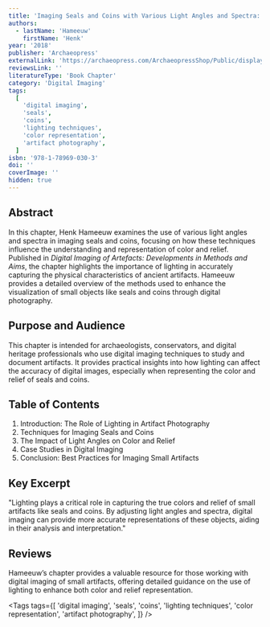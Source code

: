 ```yaml
---
title: 'Imaging Seals and Coins with Various Light Angles and Spectra: Consequences for Understanding and Representing Colour and Relief'
authors:
  - lastName: 'Hameeuw'
    firstName: 'Henk'
year: '2018'
publisher: 'Archaeopress'
externalLink: 'https://archaeopress.com/ArchaeopressShop/Public/displayProductDetail.asp?id=%7B1903D7EB-97A3-4459-BF73-7957F1A7F566%7D'
reviewsLink: ''
literatureType: 'Book Chapter'
category: 'Digital Imaging'
tags:
  [
    'digital imaging',
    'seals',
    'coins',
    'lighting techniques',
    'color representation',
    'artifact photography',
  ]
isbn: '978-1-78969-030-3'
doi: ''
coverImage: ''
hidden: true
---
```


## Abstract

In this chapter, Henk Hameeuw examines the use of various light angles and spectra in imaging seals and coins, focusing on how these techniques influence the understanding and representation of color and relief. Published in _Digital Imaging of Artefacts: Developments in Methods and Aims_, the chapter highlights the importance of lighting in accurately capturing the physical characteristics of ancient artifacts. Hameeuw provides a detailed overview of the methods used to enhance the visualization of small objects like seals and coins through digital photography.

## Purpose and Audience

This chapter is intended for archaeologists, conservators, and digital heritage professionals who use digital imaging techniques to study and document artifacts. It provides practical insights into how lighting can affect the accuracy of digital images, especially when representing the color and relief of seals and coins.

## Table of Contents

1. Introduction: The Role of Lighting in Artifact Photography
2. Techniques for Imaging Seals and Coins
3. The Impact of Light Angles on Color and Relief
4. Case Studies in Digital Imaging
5. Conclusion: Best Practices for Imaging Small Artifacts

## Key Excerpt

"Lighting plays a critical role in capturing the true colors and relief of small artifacts like seals and coins. By adjusting light angles and spectra, digital imaging can provide more accurate representations of these objects, aiding in their analysis and interpretation."

## Reviews

Hameeuw’s chapter provides a valuable resource for those working with digital imaging of small artifacts, offering detailed guidance on the use of lighting to enhance both color and relief representation.

<Tags
  tags={[
    'digital imaging',
    'seals',
    'coins',
    'lighting techniques',
    'color representation',
    'artifact photography',
  ]}
/>

